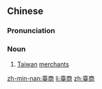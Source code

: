 {{also|台商}}
==Chinese==
{{zh-forms|s=台商}}

===Pronunciation===
{{zh-pron
|m=táishāng
|cat=n
}}

===Noun===
{{zh-noun}}

# [[Taiwan]] [[merchant]]s
#: {{zh-x|臺商 開發區|'''Taiwan Merchants''' Development Zone}}

[[zh-min-nan:臺商]]
[[li:臺商]]
[[zh:臺商]]